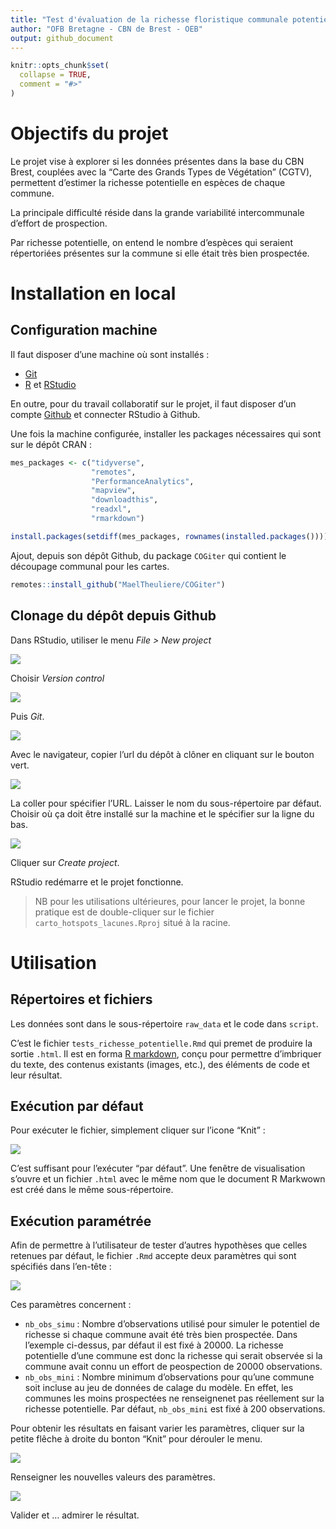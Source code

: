 ```yaml
---
title: "Test d'évaluation de la richesse floristique communale potentielle en Bretagne"   
author: "OFB Bretagne - CBN de Brest - OEB"   
output: github_document
---
```


<!-- README.md is generated from README.Rmd. Please edit that file -->

```r
knitr::opts_chunk$set(
  collapse = TRUE,
  comment = "#>"
)
```

# Objectifs du projet

<!-- badges: start -->
<!-- badges: end -->

Le projet vise à explorer si les données présentes dans la base du CBN Brest, couplées avec la "Carte des Grands Types de Végétation" (CGTV), permettent d'estimer la richesse potentielle en espèces de chaque commune. 

La principale difficulté réside dans la grande variabilité intercommunale d'effort de prospection.

Par richesse potentielle, on entend le nombre d'espèces qui seraient répertoriées présentes sur la commune si elle était très bien prospectée.

# Installation en local

## Configuration machine

Il faut disposer d'une machine où sont installés :

- [Git](https://git-scm.com/download/win)
- [R](https://cran.r-project.org/bin/windows/base/) et [RStudio](https://download1.rstudio.org/electron/windows/RStudio-2023.09.1-494.exe)

En outre, pour du travail collaboratif sur le projet, il faut disposer d'un compte [Github](https://github.com) et connecter RStudio à Github.

Une fois la machine configurée, installer les packages nécessaires qui sont sur le dépôt CRAN :

```r
mes_packages <- c("tidyverse",
                  "remotes",
                  "PerformanceAnalytics",
                  "mapview",
                  "downloadthis",
                  "readxl",
                  "rmarkdown")

install.packages(setdiff(mes_packages, rownames(installed.packages())))
```

Ajout, depuis son dépôt Github, du package `COGiter` qui contient le découpage communal pour les cartes.

```r
remotes::install_github("MaelTheuliere/COGiter")
```

## Clonage du dépôt depuis Github

Dans RStudio, utiliser le menu *File > New project*

![](assets/img1.png)

Choisir *Version control*

![](assets/img2.png)

Puis *Git*.

![](assets/img3.png)

Avec le navigateur, copier l'url du dépôt à clôner en cliquant sur le bouton vert.

![](assets/img4.png)

La coller pour spécifier l'URL. Laisser le nom du sous-répertoire par défaut. Choisir où ça doit être installé sur la machine et le spécifier sur la ligne du bas.

![](assets/img5.png)

Cliquer sur *Create project*.

RStudio redémarre et le projet fonctionne.

>NB pour les utilisations ultérieures, pour lancer le projet, la bonne pratique est de double-cliquer sur le fichier `carto_hotspots_lacunes.Rproj` situé à la racine.  

# Utilisation

## Répertoires et fichiers

Les données sont dans le sous-répertoire `raw_data` et le code dans `script`.

C'est le fichier `tests_richesse_potentielle.Rmd` qui premet de produire la sortie `.html`. Il est en forma [R markdown](https://lms.fun-mooc.fr/c4x/UPSUD/42001S02/asset/RMarkdown.html), conçu pour permettre d'imbriquer du texte, des contenus existants (images, etc.), des éléments de code et leur résultat.

## Exécution par défaut

Pour exécuter le fichier, simplement cliquer sur l'icone "Knit" :

![](assets/img6.png)

C'est suffisant pour l'exécuter "par défaut". Une fenêtre de visualisation s'ouvre et un fichier `.html` avec le même nom que le document R Markwown est créé dans le même sous-répertoire.

## Exécution paramétrée

Afin de permettre à l'utilisateur de tester d'autres hypothèses que celles retenues par défaut, le fichier `.Rmd` accepte deux paramètres qui sont spécifiés dans l'en-tête :

![](assets/img7.png)

Ces paramètres concernent :

- `nb_obs_simu` : Nombre d'observations utilisé pour simuler le potentiel de richesse si chaque commune avait été très bien prospectée. Dans l'exemple ci-dessus, par défaut il est fixé à 20000. La richesse potentielle d'une commune est donc la richesse qui serait observée si la commune avait connu un effort de peospection de 20000 observations.  
- `nb_obs_mini` : Nombre minimum d'observations pour qu'une commune soit incluse au jeu de données de calage du modèle. En effet, les communes les moins prospectées ne renseignenet pas réellement sur la richesse potentielle. Par défaut, `nb_obs_mini` est fixé à 200 observations.

Pour obtenir les résultats en faisant varier les paramètres, cliquer sur la petite flêche à droite du bonton "Knit" pour dérouler le menu.

![](assets/img8.png)

Renseigner les nouvelles valeurs des paramètres.

![](assets/img9.png)

Valider et ... admirer le résultat.
